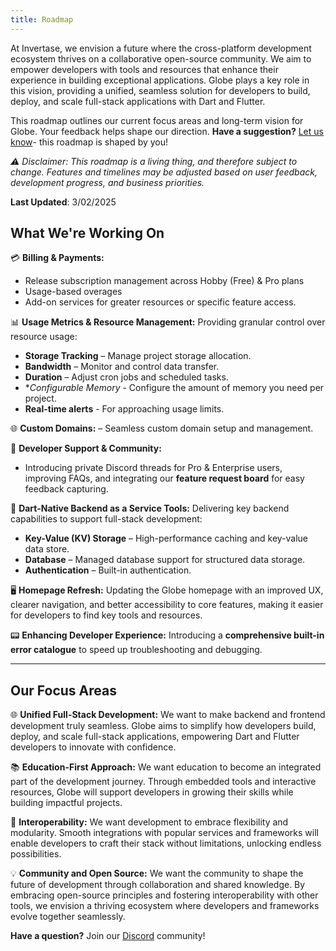 ```yaml
---
title: Roadmap
---
```


At Invertase, we envision a future where the cross-platform development ecosystem thrives on a collaborative open-source community. We aim to empower developers with tools and resources that enhance their experience in building exceptional applications. Globe plays a key role in this vision, providing a unified, seamless solution for developers to build, deploy, and scale full-stack applications with Dart and Flutter.

This roadmap outlines our current focus areas and long-term vision for Globe. Your feedback helps shape our direction. **Have a suggestion?** [Let us know](https://invertase.canny.io/globe)\- this roadmap is shaped by you!

*⚠️ Disclaimer: This roadmap is a living thing, and therefore subject to change. Features and timelines may be adjusted based on user feedback, development progress, and business priorities.*


**Last Updated**: 3/02/2025 


## **What We're Working On** 

💳 **Billing & Payments:** 
- Release subscription management across Hobby (Free) & Pro plans
- Usage-based overages
- Add-on services for greater resources or specific feature access. 

📊 **Usage Metrics & Resource Management:** 
Providing granular control over resource usage:  
- **Storage Tracking** – Manage project storage allocation.  
- **Bandwidth** – Monitor and control data transfer.  
- **Duration** – Adjust cron jobs and scheduled tasks.  
- **Configurable Memory* - Configure the amount of memory you need per project. 
- **Real-time alerts** - For approaching usage limits.

🌐 **Custom Domains:** 
– Seamless custom domain setup and management. 

💬 **Developer Support & Community:** 
- Introducing private Discord threads for Pro & Enterprise users, improving FAQs, and integrating our **feature request board** for easy feedback capturing. 

🔧 **Dart-Native Backend as a Service Tools:** 
Delivering key backend capabilities to support full-stack development:   
- **Key-Value (KV) Storage** – High-performance caching and key-value data store.  
- **Database** – Managed database support for structured data storage.  
- **Authentication** – Built-in authentication. 

🖥 **Homepage Refresh:** 
Updating the Globe homepage with an improved UX, clearer navigation, and better accessibility to core features, making it easier for developers to find key tools and resources.  

📟 **Enhancing Developer Experience:** 
Introducing a **comprehensive built-in error catalogue** to speed up troubleshooting and debugging.  

---

## **Our Focus Areas** 
 

🌐 **Unified Full-Stack Development:** We want to make backend and frontend development truly seamless. Globe aims to simplify how developers build, deploy, and scale full-stack applications, empowering Dart and Flutter developers to innovate with confidence.

📚 **Education-First Approach:** We want education to become an integrated part of the development journey. Through embedded tools and interactive resources, Globe will support developers in growing their skills while building impactful projects.

🔗 **Interoperability:** We want development to embrace flexibility and modularity. Smooth integrations with popular services and frameworks will enable developers to craft their stack without limitations, unlocking endless possibilities.

💡 **Community and Open Source:** We want the community to shape the future of development through collaboration and shared knowledge. By embracing open-source principles and fostering interoperability with other tools, we envision a thriving ecosystem where developers and frameworks evolve together seamlessly.


**Have a question?** Join our [Discord](https://invertase.link/globe-discord) community! 


